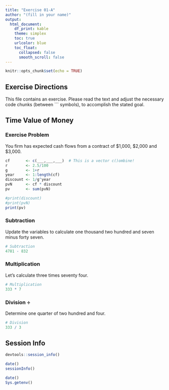 ```yaml
---
title: "Exercise 01-A"
author: "(fill in your name)"
output:
  html_document:
    df_print: kable
    theme: simplex
    toc: true
    urlcolor: blue
    toc_float:
      collapsed: false
      smooth_scroll: false
---
```


```r
knitr::opts_chunk$set(echo = TRUE)
```

## Exercise Directions

This file contains an exercise.  Please read the text and adjust the necessary code chunks (between ``` symbols), to accomplish the stated goal.

## Time Value of Money

### Exercise Problem

You firm has expected cash flows from a contract of \$1,000, \$2,000 and \$3,000. 


```r

cf       <- c(___,___,___)  # This is a vector c()ombine!
r        <- 2.5/100
g        <- 1+r
year     <- 1:length(cf)
discount <- 1/g^year
pvN      <- cf * discount 
pv       <- sum(pvN)

#print(discount)
#print(pvN)
print(pv)
```

### Subtraction

Update the variables to calculate one thousand two hundred and seven minus forty seven.

```r
# Subtraction
4781 - 832
```

### Multiplication

Let's calculate three times seventy four.

```r
# Multiplication
333 * 7
```

### Division $\div$

Determine one quarter of two hundred and four.

```r
# Division
333 / 3
```





## Session Info

```r
devtools::session_info()
```

```r
date()
sessionInfo()
```

```r
date()
Sys.getenv()
```


